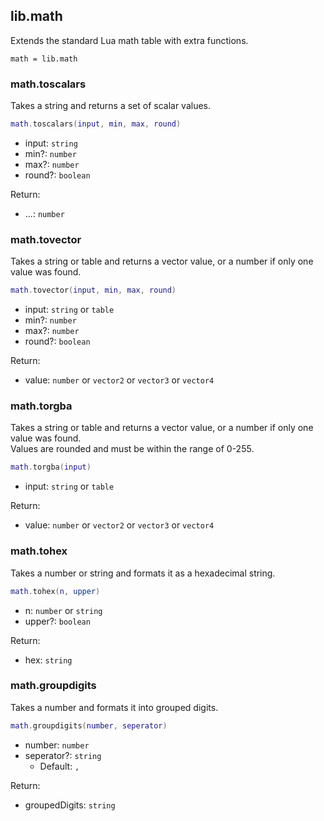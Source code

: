 ## lib.math

Extends the standard Lua math table with extra functions.

```
math = lib.math
```

### math.toscalars

Takes a string and returns a set of scalar values.

```lua
math.toscalars(input, min, max, round)
```

- input: `string`
- min?: `number`
- max?: `number`
- round?: `boolean`

Return:

- ...: `number`

### math.tovector

Takes a string or table and returns a vector value, or a number if only one value was found.

```lua
math.tovector(input, min, max, round)
```

- input: `string` or `table`
- min?: `number`
- max?: `number`
- round?: `boolean`

Return:

- value: `number` or `vector2` or `vector3` or `vector4`

### math.torgba

Takes a string or table and returns a vector value, or a number if only one value was found.  
Values are rounded and must be within the range of 0-255.

```lua
math.torgba(input)
```

- input: `string` or `table`

Return:

- value: `number` or `vector2` or `vector3` or `vector4`

### math.tohex

Takes a number or string and formats it as a hexadecimal string.

```lua
math.tohex(n, upper)
```

- n: `number` or `string`
- upper?: `boolean`

Return:

- hex: `string`

### math.groupdigits

Takes a number and formats it into grouped digits.

```lua
math.groupdigits(number, seperator)
```

- number: `number`
- seperator?: `string`
  - Default: `,`

Return:

- groupedDigits: `string`
